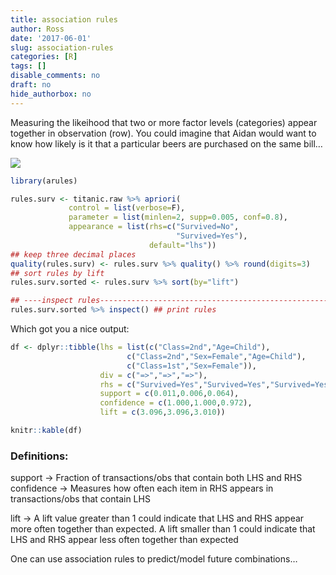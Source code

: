 ```yaml
---
title: association rules
author: Ross
date: '2017-06-01'
slug: association-rules
categories: [R]
tags: []
disable_comments: no
draft: no
hide_authorbox: no
---
```

  
Measuring the likeihood that two or more factor levels (categories) appear together in observation (row).
You could imagine that Aidan would want to know how likely is it that a particular beers are purchased on the same bill...

![](https://media.licdn.com/mpr/mpr/AAEAAQAAAAAAAARhAAAAJDY1OTkwNWI1LTAzZTItNDczYS04ZDU5LTM2M2JiNWU0MWUyOQ.png)




``` r
library(arules)

rules.surv <- titanic.raw %>% apriori(
             control = list(verbose=F),
             parameter = list(minlen=2, supp=0.005, conf=0.8),
             appearance = list(rhs=c("Survived=No",
                                     "Survived=Yes"),
                               default="lhs"))
## keep three decimal places
quality(rules.surv) <- rules.surv %>% quality() %>% round(digits=3)
## sort rules by lift
rules.surv.sorted <- rules.surv %>% sort(by="lift")

## ----inspect rules-------------------------------------------------------
rules.surv.sorted %>% inspect() ## print rules
```

Which got you a nice output:

```r
df <- dplyr::tibble(lhs = list(c("Class=2nd","Age=Child"),
                          c("Class=2nd","Sex=Female","Age=Child"),
                          c("Class=1st","Sex=Female")),
                    div = c("=>","=>","=>"),
                    rhs = c("Survived=Yes","Survived=Yes","Survived=Yes"),
                    support = c(0.011,0.006,0.064),
                    confidence = c(1.000,1.000,0.972),
                    lift = c(3.096,3.096,3.010))

knitr::kable(df)
```

### Definitions:
support -> Fraction of transactions/obs that contain both LHS and RHS
confidence -> Measures how often each item in RHS appears in transactions/obs that contain LHS

lift -> 
A lift value greater than 1  could indicate that LHS and RHS appear more often together than expected. 
A lift smaller than 1 could indicate that LHS and RHS appear less often together than expected

One can use association rules to predict/model future combinations...
